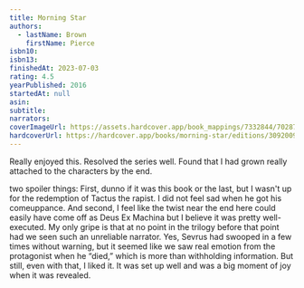```yaml
---
title: Morning Star
authors:
  - lastName: Brown
    firstName: Pierce
isbn10:
isbn13:
finishedAt: 2023-07-03
rating: 4.5
yearPublished: 2016
startedAt: null
asin:
subtitle:
narrators:
coverImageUrl: https://assets.hardcover.app/book_mappings/7332844/702879986b75f035349c34acad3d94f88bb737ed.jpeg
hardcoverUrl: https://hardcover.app/books/morning-star/editions/30920095
---
```



Really enjoyed this. Resolved the series well. Found that I had grown really attached to the characters by the end.

<Spoiler>two spoiler things:</Spoiler> <Spoiler></Spoiler> <Spoiler></Spoiler> <Spoiler>First, dunno if it was this book or the last, but I wasn't up for the redemption of Tactus the rapist. I did not feel sad when he got his comeuppance.</Spoiler> <Spoiler></Spoiler> <Spoiler></Spoiler> <Spoiler>And second, I feel like the twist near the end here could easily have come off as Deus Ex Machina but I believe it was pretty well-executed. My only gripe is that at no point in the trilogy before that point had we seen such an unreliable narrator. Yes, Sevrus had swooped in a few times without warning, but it seemed like we saw real emotion from the protagonist when he “died,” which is more than withholding information. But still, even with that, I liked it. It was set up well and was a big moment of joy when it was revealed.</Spoiler>
